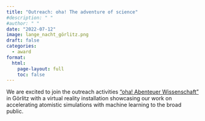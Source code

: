```yaml
---
title: "Outreach: oha! The adventure of science"
#description: " "
#author: " "
date: "2022-07-12"
image: lange_nacht_görlitz.png
draft: false
categories:
  - award
format:
  html:
    page-layout: full
    toc: false
---
```


We are excited to join the outreach activities ["oha! Abenteuer Wissenschaft"](https://www.hszg.de/en/research/transfer/events/events-1/oha-abenteuer-wissenschaft){target="_blank"} in Görlitz with a virtual reality installation showcasing our work on accelerating atomistic simulations with machine learning to the broad public.